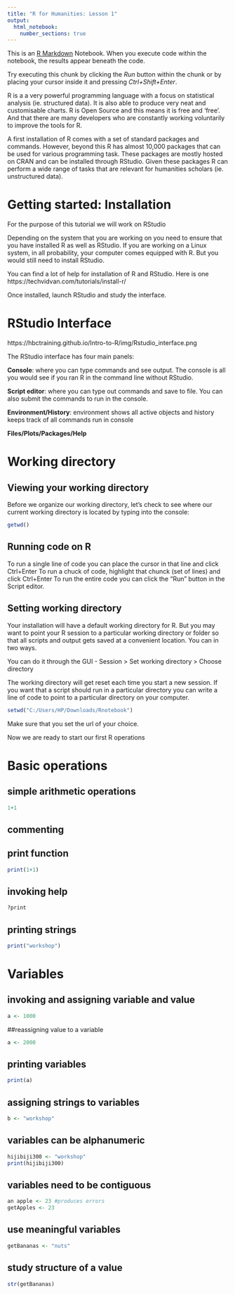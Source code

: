 ```yaml
---
title: "R for Humanities: Lesson 1"
output: 
  html_notebook: 
    number_sections: true
---
```


This is an [R Markdown](http://rmarkdown.rstudio.com) Notebook. When you execute code within the notebook, the results appear beneath the code.

Try executing this chunk by clicking the *Run* button within the chunk or by placing your cursor inside it and pressing *Ctrl+Shift+Enter*.

R is a a very powerful programming language with a focus on statistical analysis (ie. structured data). It is also able to produce very neat and customisable charts. R is Open Source and this means it is free and 'free'. And that there are many developers who are constantly working voluntarily to improve the tools for R.

A first installation of R comes with a set of standard packages and commands. However, beyond this R has almost 10,000 packages that can be used for various programming task. These packages are mostly hosted on CRAN and can be installed through RStudio. Given these packages R can perform a wide range of tasks that are relevant for humanities scholars (ie. unstructured data).

# Getting started: Installation

For the purpose of this tutorial we will work on RStudio

Depending on the system that you are working on you need to ensure that you have installed R as well as RStudio. If you are working on a Linux system, in all probability, your computer comes equipped with R. But you would still need to install RStudio.

You can find a lot of help for installation of R and RStudio. Here is one https://techvidvan.com/tutorials/install-r/ 

Once installed, launch RStudio and study the interface.

# RStudio Interface

https://hbctraining.github.io/Intro-to-R/img/Rstudio_interface.png

The RStudio interface has four main panels:

**Console**: where you can type commands and see output. The console is all you would see if you ran R in the command line without RStudio.
    
**Script editor**: where you can type out commands and save to file. You can also submit the commands to run in the console.
    
**Environment/History**: environment shows all active objects and history keeps track of all commands run in console
    
**Files/Plots/Packages/Help**


# Working directory

## Viewing your working directory

Before we organize our working directory, let’s check to see where our current working directory is located by typing into the console:

```r
getwd()
```

## Running code on R

To run a single line of code you can place the cursor in that line and click Ctrl+Enter
To run a chuck of code, highlight that chunck (set of lines) and click Ctrl+Enter
To run the entire code you can click the "Run" button in the Script editor.


## Setting working directory
Your installation will have a default working directory for R. But you may want to point your R session to a particular working directory or folder so that all scripts and output gets saved at a convenient location. You can in two ways.

You can do it through the GUI - Session > Set working directory > Choose directory

The working directory will get reset each time you start a new session. If you want that a script should run in a particular directory you can write a line of code to point to a particular directory on your computer.

```r
setwd("C:/Users/HP/Downloads/Rnotebook")
```

Make sure that you set the url of your choice.

Now we are ready to start our first R operations

# Basic operations

## simple arithmetic operations

```r
1+1
```


## commenting

## print function
```r
print(1+1)
```


## invoking help
```r
?print
```

## printing strings
```r
print("workshop")
```


# Variables

## invoking and assigning variable and value

```r
a <- 1000
```


##reassigning value to a variable

```r
a <- 2000
```


## printing variables

```r
print(a)
```


## assigning strings to variables

```r
b <- "workshop"
```


## variables can be alphanumeric

```r
hijibiji300 <- "workshop"
print(hijibiji300)
```


## variables need to be contiguous

```r
an apple <- 23 #produces errors
getApples <- 23
```


## use meaningful variables

```r
getBananas <- "nuts"

```


## study structure of a value

```r
str(getBananas)
```


